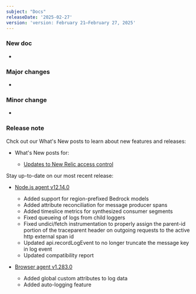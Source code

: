 ```yaml
---
subject: "Docs"
releaseDate: '2025-02-27'
version: 'version: February 21–February 27, 2025'
---
```


### New doc

* 

### Major changes

* 

### Minor change

* 

### Release note

Chck out our What's New posts to learn about new features and releases:

* What's New posts for:

    * [Updates to New Relic access control](/whats-new/2025/02/whats-new-02-18-new-access-management)

Stay up-to-date on our most recent release:

  * [Node.js agent v12.14.0](/docs/release-notes/agent-release-notes/nodejs-release-notes/node-agent-12-14-0/)
    * Added support for region-prefixed Bedrock models
    * Added attribute reconciliation for message producer spans
    * Added timeslice metrics for synthesized consumer segments
    * Fixed queueing of logs from child loggers
    * Fixed undici/fetch instrumentation to properly assign the parent-id portion of the traceparent header on outgoing requests to the active http external span id
    * Updated api.recordLogEvent to no longer truncate the message key in log event
    * Updated compatibility report

  * [Browser agent v1.283.0](/docs/release-notes/new-relic-browser-release-notes/browser-agent-release-notes/browser-agent-v1.283.0/)
      * Added global custom attributes to log data
      * Added auto-logging feature